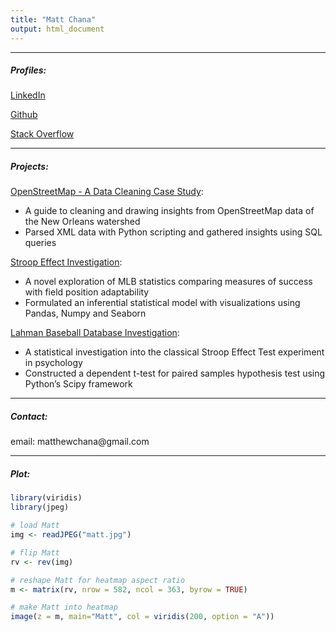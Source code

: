 ```yaml
---
title: "Matt Chana"
output: html_document
---
```


***
##### Profiles:

[LinkedIn](https://www.linkedin.com/in/matthewchana)

[Github](https://github.com/rancherobeans)

[Stack Overflow](http://stackoverflow.com/users/5179129/rancherobeans?tab=profile)

***
##### Projects:
[OpenStreetMap - A Data Cleaning Case Study](https://github.com/rancherobeans/udacity/blob/master/P3/PROJECT/OpenStreetMap_CaseStudy.ipynb):

* A guide to cleaning and drawing insights from OpenStreetMap data of the New Orleans watershed
* Parsed XML data with Python scripting and gathered insights using SQL queries


[Stroop Effect Investigation](https://github.com/rancherobeans/udacity/blob/master/P1/P1-Stroop-Effect-Investigation.ipynb):

* A novel exploration of MLB statistics comparing measures of success with field position adaptability
* Formulated an inferential statistical model with visualizations using Pandas, Numpy and Seaborn


[Lahman Baseball Database Investigation](https://github.com/rancherobeans/udacity/blob/master/P2/project/P2-Lahman-Baseball-Database-Investigation.ipynb): 

* A statistical investigation into the classical Stroop Effect Test experiment in psychology
* Constructed a dependent t-test for paired samples hypothesis test using Python’s Scipy framework

***  
##### Contact:

email: matthewchana@gmail.com

***
##### Plot:
```r
library(viridis)
library(jpeg)
```

```r
# load Matt
img <- readJPEG("matt.jpg")

# flip Matt
rv <- rev(img)

# reshape Matt for heatmap aspect ratio
m <- matrix(rv, nrow = 582, ncol = 363, byrow = TRUE)

# make Matt into heatmap
image(z = m, main="Matt", col = viridis(200, option = "A"))
```


<script>
  (function(i,s,o,g,r,a,m){i['GoogleAnalyticsObject']=r;i[r]=i[r]||function(){
  (i[r].q=i[r].q||[]).push(arguments)},i[r].l=1*new Date();a=s.createElement(o),
  m=s.getElementsByTagName(o)[0];a.async=1;a.src=g;m.parentNode.insertBefore(a,m)
  })(window,document,'script','https://www.google-analytics.com/analytics.js','ga');

  ga('create', 'UA-11851098-7', 'auto');
  ga('send', 'pageview');

</script>